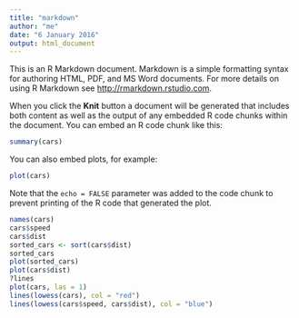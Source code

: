 ```yaml
---
title: "markdown"
author: "me"
date: "6 January 2016"
output: html_document
---
```


This is an R Markdown document. Markdown is a simple formatting syntax for authoring HTML, PDF, and MS Word documents. For more details on using R Markdown see <http://rmarkdown.rstudio.com>.

When you click the **Knit** button a document will be generated that includes both content as well as the output of any embedded R code chunks within the document. You can embed an R code chunk like this:

```r
summary(cars)
```

You can also embed plots, for example:

```r
plot(cars)
```

Note that the `echo = FALSE` parameter was added to the code chunk to prevent printing of the R code that generated the plot.

```r
names(cars)
cars$speed
cars$dist
sorted_cars <- sort(cars$dist)
sorted_cars
plot(sorted_cars)
plot(cars$dist)
?lines
plot(cars, las = 1)
lines(lowess(cars), col = "red")
lines(lowess(cars$speed, cars$dist), col = "blue")
```

